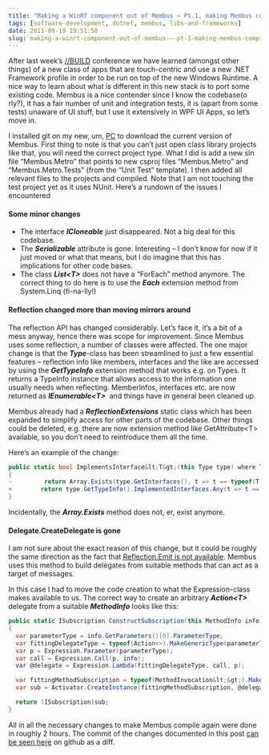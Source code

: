 ```yaml
---
title: "Making a WinRT component out of Membus – Pt.1, making Membus compile"
tags: [software-development, dotnet, membus, libs-and-frameworks]
date: 2011-09-19 19:51:58
slug: making-a-winrt-component-out-of-membus-–-pt-1-making-membus-compile
---
```


After last week’s [//BUILD](http://www.buildwindows.com/) conference we have learned (amongst other things) of a new class of apps that are touch-centric and use a new .NET Framework profile in order to be run on top of the new Windows Runtime. A nice way to learn about what is different in this new stack is to port some existing code. Membus is a nice contender since I know the codebase(o rly?), it has a fair number of unit and integration tests, it is (apart from some tests) unaware of UI stuff, but I use it extensively in WPF UI Apps, so let’s move in.

I installed git on my new, um, [PC](http://www.waleg.com/techgadgets/archives/024320.html) to download the current version of Membus. First thing to note is that you can’t just open class library projects like that, you will need the correct project type. What I did is add a new sln file “Membus.Metro” that points to new csproj files “Membus.Metro” and “Membus.Metro.Tests” (from the “Unit Test” template). I then added all relevant files to the projects and compiled. Note that I am not touching the test project yet as it uses NUnit. Here’s a rundown of the issues I encountered

#### Some minor changes

*   The interface **_ICloneable_** just disappeared. Not a big deal for this codebase.
*   The **_Serializable_** attribute is gone. Interesting – I don’t know for now if it just moved or what that means, but I do imagine that this has implications for other code bases.
*   The class **_List&lt;T&gt;_** does not have a “ForEach” method anymore. The correct thing to do here is to use the **_Each_** extension method from System.Linq (fi-na-lly!) 

#### Reflection changed more than moving mirrors around

The reflection API has changed considerably. Let’s face it, it’s a bit of a mess anyway, hence there was scope for improvement. Since Membus uses some reflection, a number of classes were affected. The one major change is that the **_Type_**-class has been streamlined to just a few essential features – reflection info like members, interfaces and the like are accessed by using the **_GetTypeInfo_** extension method that works e.g. on Types. It returns a TypeInfo instance that allows access to the information one usually needs when reflecting. MemberInfos, interfaces etc. are now returned as **_IEnumerable&lt;T&gt;_**&nbsp; and things have in general been cleaned up.

Membus already had a **_ReflectionExtensions_** static class which has been expanded to simplify access for other parts of the codebase. Other things could be deleted, e.g. there are now extension method like GetAttribute&lt;T&gt; available, so you don’t need to reintroduce them all the time.

Here’s an example of the change:

```csharp
public static bool ImplementsInterface&lt;T&gt;(this Type type) where T : class
{
-         return Array.Exists(type.GetInterfaces(), t => t == typeof(T));
+        return type.GetTypeInfo().ImplementedInterfaces.Any(t => t == typeof(T));
}
```

Incidentally, the **_Array.Exists_** method does not, er, exist anymore.

#### Delegate.CreateDelegate is gone

I am not sure about the exact reason of this change, but it could be roughly the same direction as the fact that [Reflection.Emit is not available](http://jasonbock.net/JB/Default.aspx?blog=entry.55fa01c966fa4e839a5675f5b70d06df). Membus uses this method to build delegates from suitable methods that can act as a target of messages.

In this case I had to move the code creation to what the Expression-class makes available to us. The correct way to create an arbitrary **_Action&lt;T&gt;_** delegate from a suitable **_MethodInfo_** looks like this:

```csharp
public static ISubscription ConstructSubscription(this MethodInfo info, object target)
{
  var parameterType = info.GetParameters()[0].ParameterType;
  var fittingDelegateType = typeof(Action<>).MakeGenericType(parameterType);
  var p = Expression.Parameter(parameterType);
  var call = Expression.Call(p, info);
  var @delegate = Expression.Lambda(fittingDelegateType, call, p);

  var fittingMethodSubscription = typeof(MethodInvocation&lt;&gt;).MakeGenericType(parameterType);
  var sub = Activator.CreateInstance(fittingMethodSubscription, @delegate.Compile());

  return (ISubscription)sub;
}
```

All in all the necessary changes to make Membus compile again were done in roughly 2 hours. The commit of the changes documented in this post [can be seen here](https://github.com/flq/MemBus/commit/53d74a7c70ddd250b8b9e22a71a48adaec0ad5fb) on github as a diff.